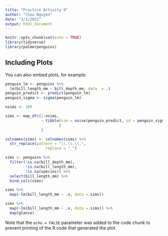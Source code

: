 ```yaml
---
title: "Practice Activity 9"
author: "Chau Nguyen"
date: "3/1/2022"
output: html_document
---
```


```r
knitr::opts_chunk$set(echo = TRUE)
library(tidyverse)
library(palmerpenguins)
```

## Including Plots

You can also embed plots, for example:

```r

penguin_lm <- penguins %>% 
  lm(bill_length_mm ~ bill_depth_mm, data  = .)
penguin_predict <- predict(penguin_lm)
penguin_sigma <- sigma(penguin_lm)

nsims <- 100

sims <- map_dfc(1:nsims,
                ~ tibble(sim = noise(penguin_predict, sd = penguin_sigma)
                        )
                )

colnames(sims) <- colnames(sims) %>% 
  str_replace(pattern = "\\.\\.\\.",
                  replace = "_")

sims <- penguins %>% 
  filter(!is.na(bill_depth_mm), 
         !is.na(bill_length_mm), 
         !is.na(species)) %>% 
  select(bill_length_mm) %>% 
  bind_cols(sims)

sims %>% 
  map(~lm(bill_length_mm ~ .x, data = sims))

sims %>% 
  map(~lm(bill_length_mm ~ .x, data = sims)) %>% 
  map(glance)

```

Note that the `echo = FALSE` parameter was added to the code chunk to prevent printing of the R code that generated the plot.
